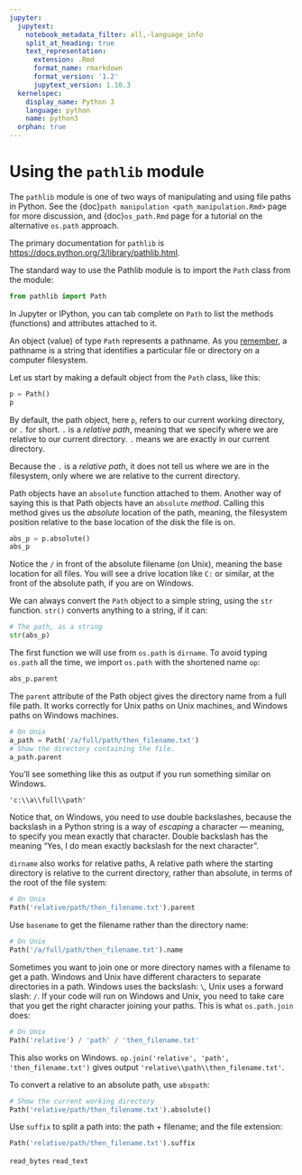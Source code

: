 ```yaml
---
jupyter:
  jupytext:
    notebook_metadata_filter: all,-language_info
    split_at_heading: true
    text_representation:
      extension: .Rmd
      format_name: rmarkdown
      format_version: '1.2'
      jupytext_version: 1.10.3
  kernelspec:
    display_name: Python 3
    language: python
    name: python3
  orphan: true
---
```


# Using the `pathlib` module

The `pathlib` module is one of two ways of manipulating and using file paths in Python.  See the {doc}`path manipulation <path_manipulation.Rmd>` page for more discussion, and {doc}`os_path.Rmd` page for a tutorial on the alternative `os.path` approach.

The primary documentation for `pathlib` is
<https://docs.python.org/3/library/pathlib.html>.

The standard way to use the Pathlib module is to import the `Path` class from the module:

```python
from pathlib import Path
```

In Jupyter or IPython, you can tab complete on `Path` to list the methods (functions) and attributes attached to it.

An object (value) of type `Path` represents a pathname.  As you [remember
](path_manipulation.Rmd), a pathname is a string that identifies a
particular file or directory on a computer filesystem.

Let us start by making a default object from the `Path` class, like this:

```python
p = Path()
p
```

By default, the path object, here `p`, refers to our current working directory, or `.` for short.   `.` is a *relative path*, meaning that we specify where we are relative to our current directory.  `.` means we are exactly in our current directory.

Because the `.` is a *relative path*, it does not tell us where we are in
the filesystem, only where we are relative to the current directory.

Path objects have an `absolute` function attached to them.  Another way of
saying this is that Path objects have an `absolute` *method*.  Calling
this method gives us the *absolute* location of the path, meaning, the
filesystem position relative to the base location of the disk the file is
on.

```python
abs_p = p.absolute()
abs_p
```

Notice the `/` in front of the absolute filename (on Unix), meaning the
base location for all files.  You will see a drive location like `C:` or
similar, at the front of the absolute path, if you are on Windows.


We can always convert the `Path` object to a simple string, using the
`str` function. `str()` converts anything to a string, if it can:

```python
# The path, as a string
str(abs_p)
```

The first function we will use from `os.path` is `dirname`.  To avoid
typing `os.path` all the time, we import `os.path` with the shortened name
`op`:

```python
abs_p.parent
```

The `parent` attribute of the Path object gives the directory name from a
full file path. It works correctly for Unix paths on Unix machines, and
Windows paths on Windows machines.

```python
# On Unix
a_path = Path('/a/full/path/then_filename.txt')
# Show the directory containing the file.
a_path.parent
```

You'll see something like this as output if you run something similar on
Windows.

```
'c:\\a\\full\\path'
```

Notice that, on Windows, you need to use double backslashes, because the
backslash in a Python string is a way of *escaping* a character — meaning, to
specify you mean exactly that character.  Double backslash has the meaning
"Yes, I do mean exactly backslash for the next character".

`dirname` also works for relative paths,  A relative path where the starting
directory is relative to the current directory, rather than absolute, in terms
of the root of the file system:

```python
# On Unix
Path('relative/path/then_filename.txt').parent
```

Use `basename` to get the filename rather than the directory name:

```python
# On Unix
Path('/a/full/path/then_filename.txt').name
```

Sometimes you want to join one or more directory names with a filename to get
a path.   Windows and Unix have different characters to separate directories
in a path.  Windows uses the backslash: `\`, Unix uses a forward slash:
`/`. If your code will run on Windows and Unix, you need to take care that
you get the right character joining your paths.  This is what `os.path.join`
does:

```python
# On Unix
Path('relative') / 'path' / 'then_filename.txt'
```

This also works on Windows.  `op.join('relative', 'path', 'then_filename.txt')` gives output `'relative\\path\\then_filename.txt'`.

To convert a relative to an absolute path, use `abspath`:

```python
# Show the current working directory
Path('relative/path/then_filename.txt').absolute()
```

Use `suffix` to split a path into: the path + filename; and the file
extension:

```python
Path('relative/path/then_filename.txt').suffix
```

`read_bytes`
`read_text`

